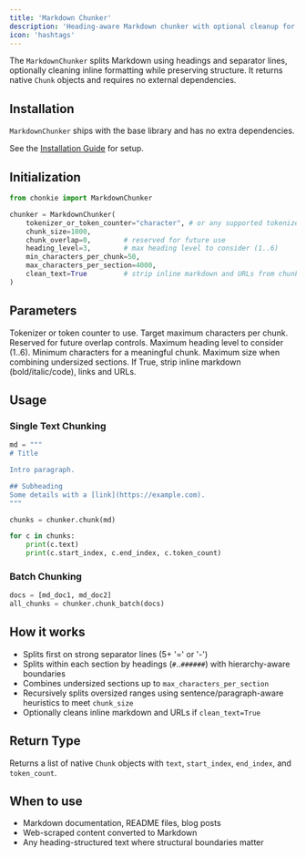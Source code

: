 ```yaml
---
title: 'Markdown Chunker'
description: 'Heading-aware Markdown chunker with optional cleanup for docs and web content'
icon: 'hashtags'
---
```


The `MarkdownChunker` splits Markdown using headings and separator lines, optionally cleaning inline formatting while preserving structure. It returns native `Chunk` objects and requires no external dependencies.

## Installation

`MarkdownChunker` ships with the base library and has no extra dependencies.

<Info>See the [Installation Guide](/getting-started/installation) for setup.</Info>

## Initialization

```python
from chonkie import MarkdownChunker

chunker = MarkdownChunker(
    tokenizer_or_token_counter="character", # or any supported tokenizer
    chunk_size=1000,
    chunk_overlap=0,        # reserved for future use
    heading_level=3,        # max heading level to consider (1..6)
    min_characters_per_chunk=50,
    max_characters_per_section=4000,
    clean_text=True         # strip inline markdown and URLs from chunks
)
```

## Parameters

<ParamField path="tokenizer_or_token_counter" type="Union[str, Any]" default="character">Tokenizer or token counter to use.</ParamField>
<ParamField path="chunk_size" type="int" default="1000">Target maximum characters per chunk.</ParamField>
<ParamField path="chunk_overlap" type="int" default="0">Reserved for future overlap controls.</ParamField>
<ParamField path="heading_level" type="int" default="3">Maximum heading level to consider (1..6).</ParamField>
<ParamField path="min_characters_per_chunk" type="int" default="50">Minimum characters for a meaningful chunk.</ParamField>
<ParamField path="max_characters_per_section" type="int" default="4000">Maximum size when combining undersized sections.</ParamField>
<ParamField path="clean_text" type="bool" default="False">If True, strip inline markdown (bold/italic/code), links and URLs.</ParamField>

## Usage

### Single Text Chunking

```python
md = """
# Title

Intro paragraph.

## Subheading
Some details with a [link](https://example.com).
"""

chunks = chunker.chunk(md)

for c in chunks:
    print(c.text)
    print(c.start_index, c.end_index, c.token_count)
```

### Batch Chunking

```python
docs = [md_doc1, md_doc2]
all_chunks = chunker.chunk_batch(docs)
```

## How it works

- Splits first on strong separator lines (5+ '=' or '-')
- Splits within each section by headings (`#`..`######`) with hierarchy-aware boundaries
- Combines undersized sections up to `max_characters_per_section`
- Recursively splits oversized ranges using sentence/paragraph-aware heuristics to meet `chunk_size`
- Optionally cleans inline markdown and URLs if `clean_text=True`

## Return Type

Returns a list of native `Chunk` objects with `text`, `start_index`, `end_index`, and `token_count`.

## When to use

- Markdown documentation, README files, blog posts
- Web-scraped content converted to Markdown
- Any heading-structured text where structural boundaries matter



